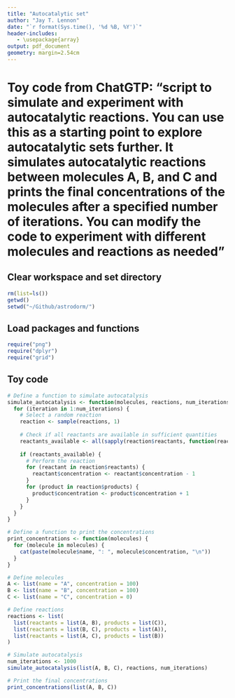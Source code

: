 ```yaml
---
title: "Autocatalytic set"
author: "Jay T. Lennon"
date: "`r format(Sys.time(), '%d %B, %Y')`"
header-includes:
   - \usepackage{array}
output: pdf_document
geometry: margin=2.54cm
---
```


# Toy code from ChatGTP: "script to simulate and experiment with autocatalytic reactions. You can use this as a starting point to explore autocatalytic sets further. It simulates autocatalytic reactions between molecules A, B, and C and prints the final concentrations of the molecules after a specified number of iterations. You can modify the code to experiment with different molecules and reactions as needed"


## Clear workspace and set directory

```r
rm(list=ls())
getwd()
setwd("~/Github/astrodorm/")
```

## Load packages and functions

```r
require("png")
require("dplyr")
require("grid")
```

## Toy code
```r

# Define a function to simulate autocatalysis
simulate_autocatalysis <- function(molecules, reactions, num_iterations) {
  for (iteration in 1:num_iterations) {
    # Select a random reaction
    reaction <- sample(reactions, 1)
    
    # Check if all reactants are available in sufficient quantities
    reactants_available <- all(sapply(reaction$reactants, function(reactant) reactant$concentration >= 1))
    
    if (reactants_available) {
      # Perform the reaction
      for (reactant in reaction$reactants) {
        reactant$concentration <- reactant$concentration - 1
      }
      for (product in reaction$products) {
        product$concentration <- product$concentration + 1
      }
    }
  }
}

# Define a function to print the concentrations
print_concentrations <- function(molecules) {
  for (molecule in molecules) {
    cat(paste(molecule$name, ": ", molecule$concentration, "\n"))
  }
}

# Define molecules
A <- list(name = "A", concentration = 100)
B <- list(name = "B", concentration = 100)
C <- list(name = "C", concentration = 0)

# Define reactions
reactions <- list(
  list(reactants = list(A, B), products = list(C)),
  list(reactants = list(B, C), products = list(A)),
  list(reactants = list(A, C), products = list(B))
)

# Simulate autocatalysis
num_iterations <- 1000
simulate_autocatalysis(list(A, B, C), reactions, num_iterations)

# Print the final concentrations
print_concentrations(list(A, B, C))
```